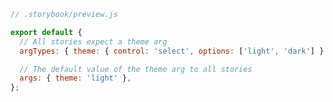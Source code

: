 ```js
// .storybook/preview.js

export default {
  // All stories expect a theme arg
  argTypes: { theme: { control: 'select', options: ['light', 'dark'] } },

  // The default value of the theme arg to all stories
  args: { theme: 'light' },
};
```
